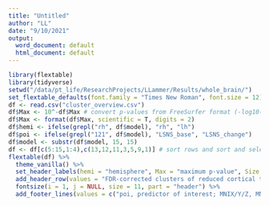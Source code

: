 ```yaml
---
title: "Untitled"
author: "LL"
date: "9/10/2021"
output:
  word_document: default
  html_document: default
---
```



```r
library(flextable)
library(tidyverse)
setwd("/data/pt_life/ResearchProjects/LLammer/Results/whole_brain/")
set_flextable_defaults(font.family = "Times New Roman", font.size = 12)
df <- read.csv("cluster_overview.csv")
df$Max <- 10^-df$Max # convert p-values from FreeSurfer format (-log10(p)) to standard format
df$Max <- format(df$Max, scientific = T, digits = 2)
df$hemi <- ifelse(grepl("rh", df$model), "rh", "lh")
df$poi <- ifelse(grepl("121", df$model), "LSNS_base", "LSNS_change")
df$model <- substr(df$model, 15, 15)
df <- df[c(5:15,1:4),c(13,12,11,3,5,9,1)] # sort rows and sort and select relevant columns
flextable(df) %>%
  theme_vanilla() %>%
  set_header_labels(hemi = "hemisphere", Max = "maximum p-value", Size.mm.2. = "size in mm²", Annot = "cortical region") %>%
  add_header_row(values = "FDR-corrected clusters of reduced cortical thickness significantly associated with social isolation", colwidths = 7) %>%
  fontsize(i = 1, j = NULL, size = 11, part = "header") %>%
  add_footer_lines(values = c("poi, predictor of interest; MNIX/Y/Z, MNI305 x/y/z coordinates of the maximumn; NVtxs, Number of vertices constituting the cluster; LSNS_base, baseline social isolation; LSNS_change, change in social isolation; rh, right hemisphere; lh, left hemisphere", "full model 1: cortical thickness ~ LSNS_base + LSNS_change + age_base + age_change + sex", "full model 2: model 1 + hypertension + diabetes + education + depression + BMI"))
```